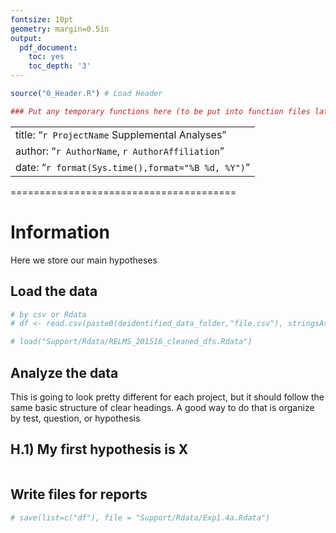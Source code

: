 ```yaml
---
fontsize: 10pt
geometry: margin=0.5in
output:
  pdf_document:
    toc: yes
    toc_depth: '3'
---
```


```r
source("0_Header.R") # Load Header

### Put any temporary functions here (to be put into function files later)
```

---
title: "`r ProjectName` Supplemental Analyses"
author: "`r AuthorName`, `r AuthorAffiliation`"
date: "`r format(Sys.time(),format="%B %d, %Y")`"
---

\newpage

=======================================

# Information 

Here we store our main hypotheses

## Load the data
```r
# by csv or Rdata
# df <- read.csv(paste0(deidentified_data_folder,"file.csv"), stringsAsFactors=FALSE)

# load("Support/Rdata/RELMS_201516_cleaned_dfs.Rdata")
```

## Analyze the data

This is going to look pretty different for each project, but it should follow the same basic structure of clear headings.  A good way to do that is organize by test, question, or hypothesis

## H.1) My first hypothesis is X

```r

```


## Write files for reports
```r
# save(list=c("df"), file = "Support/Rdata/Exp1.4a.Rdata")
```
